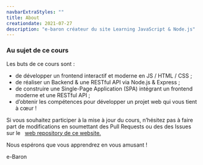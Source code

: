 ```yaml
---
navbarExtraStyles: ""
title: About
creationdate: 2021-07-27
description: "e-baron créateur du site Learning JavaScript & Node.js"
---
```


<Section className="pb-3">  
  <Content>
    <h3 className="">Au sujet de ce cours</h3>
    <p className="pt-3">Les buts de ce cours sont :</p>
     <ul className="list">
      <li>de développer un frontend interactif et moderne en JS / HTML / CSS ; </li>
      <li>de réaliser un Backend & une RESTful API via Node.js & Express ;</li>
      <li>de construire une Single-Page Application (SPA) intégrant un frontend moderne et une RESTful API ;</li>
      <li>d’obtenir les compétences pour développer un projet web qui vous tient à cœur !</li>
    </ul>  
  <p className="pt-3">Si vous souhaitez participer à la mise à jour du cours, n’hésitez pas à faire part de modifications 
  en soumettant des Pull Requests ou des des Issues sur le &nbsp;
    <a href="https://github.com/e-vinci/web2" target="_blank">
    web repository de ce website.</a>
  </p>
  <p className="pt-3">
    Nous espérons que vous apprendrez en vous amusant !
  </p>
  
  <p className="pt-3 text--hand-written">e-Baron</p>
  </Content>
</Section>
